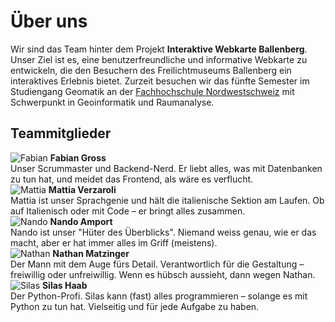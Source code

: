 
# Über uns

Wir sind das Team hinter dem Projekt **Interaktive Webkarte Ballenberg**. Unser Ziel ist es, eine benutzerfreundliche und informative Webkarte zu entwickeln, die den Besuchern des Freilichtmuseums Ballenberg ein interaktives Erlebnis bietet.
Zurzeit besuchen wir das fünfte Semester im Studiengang Geomatik an der <a href="https://www.fhnw.ch/de" target="_blank">Fachhochschule Nordwestschweiz</a> mit Schwerpunkt in Geoinformatik und Raumanalyse.

## Teammitglieder

<div style={{ display: 'flex', alignItems: 'center', marginBottom: '20px' }}>
    <Image
        src="/portraits/fabian.jpg"
        alt="Fabian"
        width={100}
        height={100}
        style={{ borderRadius: '5%', marginRight: '10px' }}
    />
    <strong>Fabian Gross</strong><br />
    Unser Scrummaster und Backend-Nerd. Er liebt alles, was mit Datenbanken zu tun hat, und meidet das Frontend, als wäre es verflucht.
</div>

<div style={{ display: 'flex', alignItems: 'center', marginBottom: '20px' }}>
    <Image
        src="/portraits/mattia.jpg"
        alt="Mattia"
        width={100}
        height={100}
        style={{ borderRadius: '5%', marginRight: '10px' }}
    />
    <strong>Mattia Verzaroli</strong><br />
    Mattia ist unser Sprachgenie und hält die italienische Sektion am Laufen. Ob auf Italienisch oder mit Code – er bringt alles zusammen.
</div>

<div style={{ display: 'flex', alignItems: 'center', marginBottom: '20px' }}>
    <Image
        src="/portraits/nando.jpg"
        alt="Nando"
        width={100}
        height={100}
        style={{ borderRadius: '5%', marginRight: '10px' }}
    />
    <strong>Nando Amport</strong><br />
    Nando ist unser "Hüter des Überblicks". Niemand weiss genau, wie er das macht, aber er hat immer alles im Griff (meistens).
</div>

<div style={{ display: 'flex', alignItems: 'center', marginBottom: '20px' }}>
    <Image
        src="/portraits/nathan.jpg"
        alt="Nathan"
        width={100}
        height={100}
        style={{ borderRadius: '5%', marginRight: '10px' }}
    />
    <strong>Nathan Matzinger</strong><br />
    Der Mann mit dem Auge fürs Detail. Verantwortlich für die Gestaltung – freiwillig oder unfreiwillig. Wenn es hübsch aussieht, dann wegen Nathan.
</div>

<div style={{ display: 'flex', alignItems: 'center', marginBottom: '20px' }}>
    <Image
        src="/portraits/silas.jpg"
        alt="Silas"
        width={100}
        height={100}
        style={{ borderRadius: '5%', marginRight: '10px' }}
    />
    <strong>Silas Haab</strong><br />
    Der Python-Profi. Silas kann (fast) alles programmieren – solange es mit Python zu tun hat. Vielseitig und für jede Aufgabe zu haben.
</div>
